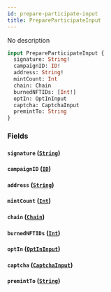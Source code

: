 ```yaml
---
id: prepare-participate-input
title: PrepareParticipateInput
---
```



No description

```graphql
input PrepareParticipateInput {
  signature: String!
  campaignID: ID!
  address: String!
  mintCount: Int
  chain: Chain
  burnedNFTIDs: [Int!]
  optIn: OptInInput
  captcha: CaptchaInput
  premintTo: String
}
```


### Fields

#### `signature` ([`String`](../../references/scalars/string))




#### `campaignID` ([`ID`](../../references/scalars/id))




#### `address` ([`String`](../../references/scalars/string))




#### `mintCount` ([`Int`](../../references/scalars/int))




#### `chain` ([`Chain`](../../references/enums/chain))




#### `burnedNFTIDs` ([`Int`](../../references/scalars/int))




#### `optIn` ([`OptInInput`](../../references/inputs/opt-in-input))




#### `captcha` ([`CaptchaInput`](../../references/inputs/captcha-input))




#### `premintTo` ([`String`](../../references/scalars/string))






